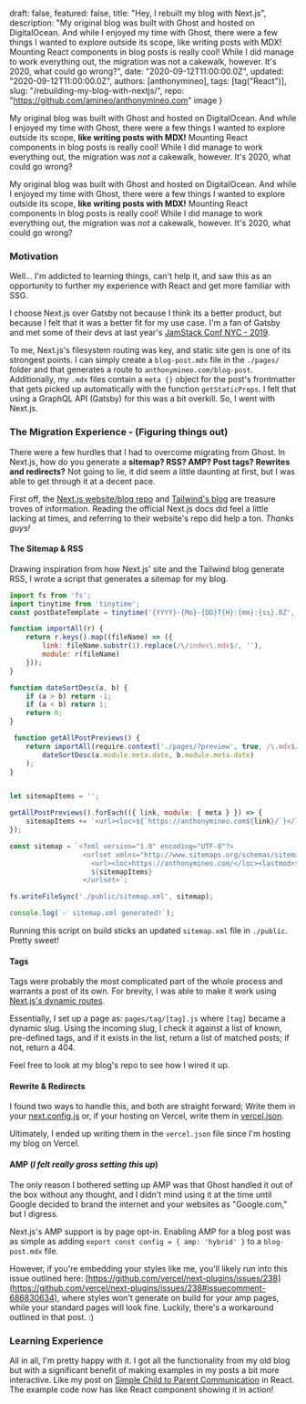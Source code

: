 

  draft: false,
  featured: false,
  title: "Hey, I rebuilt my blog with Next.js",
  description: "My original blog was built with Ghost and hosted on DigitalOcean. And while I enjoyed my time with Ghost, there were a few things I wanted to explore outside its scope, like writing posts with MDX! Mounting React components in blog posts is really cool! While I did manage to work everything out, the migration was not a cakewalk, however. It's 2020, what could go wrong?",
  date: "2020-09-12T11:00:00.0Z",
  updated: "2020-09-12T11:00:00.0Z",
  authors: [anthonymineo],
  tags: [tag("React")],
  slug: "/rebuilding-my-blog-with-nextjs/",
  repo: "https://github.com/amineo/anthonymineo.com"
  image
}


<!--excerpt-->

My original blog was built with Ghost and hosted on DigitalOcean. And while I enjoyed my time with Ghost, there were a few things I wanted to explore outside its scope, **like writing posts with MDX!** Mounting React components in blog posts is really cool! While I did manage to work everything out, the migration was _not_ a cakewalk, however. It's 2020, what could go wrong?

<!--/excerpt-->

<p className="text-xl">My original blog was built with Ghost and hosted on DigitalOcean. And while I enjoyed my time with Ghost, there were a few things I wanted to explore outside its scope, <strong>like writing posts with MDX!</strong> Mounting React components in blog posts is really cool! While I did manage to work everything out, the migration was <em>not</em> a cakewalk, however. It's 2020, what could go wrong?
</p>

### Motivation
Well... I'm addicted to learning things, can't help it, and saw this as an opportunity to further my experience with React and get more familiar with SSG.  

I choose Next.js over Gatsby not because I think its a better product, but because I felt that it was a better fit for my use case. I'm a fan of Gatsby and met some of their devs at last year's [JamStack Conf NYC - 2019](https://2019.jamstackconf.com/nyc/).
  
To me, Next.js's filesystem routing was key, and static site gen is one of its strongest points. I can simply create a `blog-post.mdx` file in the `./pages/` folder and that generates a route to `anthonymineo.com/blog-post`. Additionally, my `.mdx` files contain a `meta {}` object for the post's frontmatter that gets picked up automatically with the function `getStaticProps`. I felt that using a GraphQL API (Gatsby) for this was a bit overkill. So, I went with Next.js.

<LineBreakA />

### The Migration Experience - (Figuring things out)
There were a few hurdles that I had to overcome migrating from Ghost. In Next.js, how do you generate a **sitemap? RSS? AMP? Post tags? Rewrites and redirects?** Not going to lie, it did seem a little daunting at first, but I was able to get through it at a decent pace.

First off, the [Next.js website/blog repo](https://github.com/vercel/next-site) and [Tailwind's blog](https://blog.tailwindcss.com/building-the-tailwind-blog) are treasure troves of information. Reading the official Next.js docs did feel a little lacking at times, and referring to their website's repo did help a ton. _Thanks guys!_

<LineBreakB />

#### The Sitemap & RSS
Drawing inspiration from how Next.js' site and the Tailwind blog generate RSS, I wrote a script that generates a sitemap for my blog.

```javascript
import fs from 'fs';
import tinytime from 'tinytime';
const postDateTemplate = tinytime('{YYYY}-{Mo}-{DD}T{H}:{mm}:{ss}.0Z', { padMonth: true });

function importAll(r) {
    return r.keys().map((fileName) => ({
        link: fileName.substr(1).replace(/\/index\.mdx$/, ''),
        module: r(fileName)
    }));
}

function dateSortDesc(a, b) {
    if (a > b) return -1;
    if (a < b) return 1;
    return 0;
}

 function getAllPostPreviews() {
    return importAll(require.context('./pages/?preview', true, /\.mdx$/)).sort((a, b) =>
        dateSortDesc(a.module.meta.date, b.module.meta.date)
    );
}


let sitemapItems = '';

getAllPostPreviews().forEach(({ link, module: { meta } }) => {
    sitemapItems += `<url><loc>${`https://anthonymineo.com${link}/`}</loc><lastmod>${meta.updated}</lastmod></url>`;
});

const sitemap = `<?xml version="1.0" encoding="UTF-8"?>
                  <urlset xmlns="http://www.sitemaps.org/schemas/sitemap/0.9">
                    <url><loc>https://anthonymineo.com/</loc><lastmod>${postDateTemplate.render( new Date())}</lastmod></url>
                    ${sitemapItems}
                  </urlset>`;

fs.writeFileSync('./public/sitemap.xml', sitemap);

console.log(`✅ sitemap.xml generated!`);

```
Running this script on build sticks an updated `sitemap.xml` file in `./public`.  Pretty sweet!

<LineBreakB />

#### Tags
Tags were probably the most complicated part of the whole process and warrants a post of its own. For brevity, I was able to make it work using [Next.js's dynamic routes](https://nextjs.org/docs/routing/dynamic-routes). 

Essentially, I set up a page as: `pages/tag/[tag].js` where `[tag]` became a dynamic slug.  Using the incoming slug, I check it against a list of known, pre-defined tags, and if it exists in the list, return a list of matched posts; if not, return a 404.

Feel free to look at my blog's repo to see how I wired it up.

<LineBreakB />

#### Rewrite & Redirects
I found two ways to handle this, and both are straight forward; Write them in your [next.config.js](https://nextjs.org/docs/api-reference/next.config.js/rewrites) or, if your hosting on Vercel, write them in [vercel.json](https://vercel.com/docs/configuration#project/rewrites).

Ultimately, I ended up writing them in the `vercel.json` file since I'm hosting my blog on Vercel.

<LineBreakB />

#### AMP (*I felt really gross setting this up*)
The only reason I bothered setting up AMP was that Ghost handled it out of the box without any thought, and I didn't mind using it at the time until Google decided to brand the internet and your websites as "Google.com," but I digress. 

Next.js's AMP support is by page opt-in.  Enabling AMP for a blog post was as simple as adding `export const config = { amp: 'hybrid' }` to a `blog-post.mdx` file. 

However, if you're embedding your styles like me, you'll likely run into this issue outlined here: [https://github.com/vercel/next-plugins/issues/238](https://github.com/vercel/next-plugins/issues/238#issuecomment-686830634), where styles won't generate on build for your amp pages, while your standard pages will look fine. Luckily, there's a workaround outlined in that post. :)

<LineBreakA />

### Learning Experience
All in all, I'm pretty happy with it.  I got all the functionality from my old blog but with a significant benefit of making examples in my posts a bit more interactive.  Like my post on [Simple Child to Parent Communication](https://anthonymineo.com/simple-child-to-parent-communication-in-react/) in React. The example code now has like React component showing it in action!

